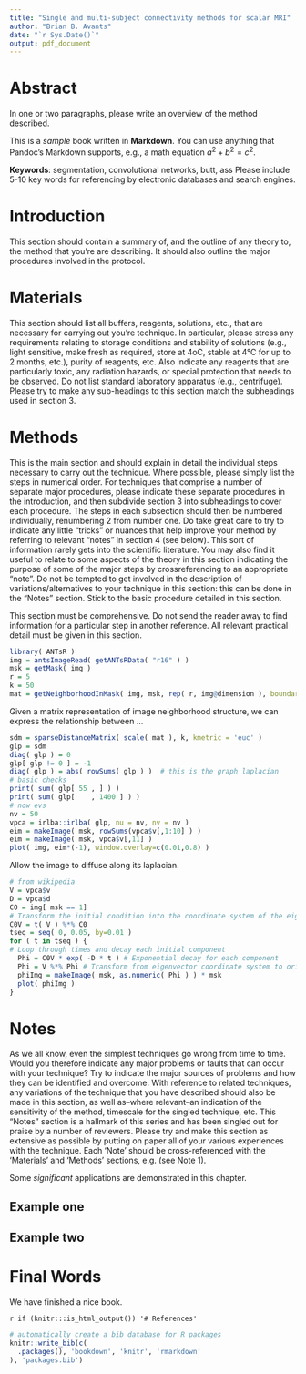 ```yaml
---
title: "Single and multi-subject connectivity methods for scalar MRI"
author: "Brian B. Avants"
date: "`r Sys.Date()`"
output: pdf_document
---
```


# Abstract

In one or two paragraphs, please write an overview of the method described.

This is a _sample_ book written in **Markdown**. You can use anything that Pandoc's Markdown supports, e.g., a math equation $a^2 + b^2 = c^2$.

**Keywords**: segmentation, convolutional networks, butt, ass Please include 5-10 key words for referencing by electronic databases and search engines.


# Introduction

This section should contain a summary of, and the outline of any theory to, the method that you’re are describing. It should also outline the major procedures involved in the protocol.

# Materials

This section should list all buffers, reagents, solutions, etc., that are necessary for carrying out you’re technique. In particular, please stress any requirements relating to storage conditions and stability of solutions (e.g., light sensitive, make fresh as required, store at 4oC, stable at 4°C for up to 2 months, etc.), purity of reagents, etc. Also indicate any reagents that are particularly toxic, any radiation hazards, or special protection that needs to be observed. Do not list standard laboratory apparatus (e.g., centrifuge). Please try to make any sub-headings to this section match the subheadings used in section 3.

# Methods

This is the main section and should explain in detail the individual steps necessary to carry out the technique. Where possible, please simply list the steps in numerical order. For techniques that comprise a number of separate major procedures, please indicate these separate procedures in the introduction, and then subdivide section 3 into subheadings to cover each procedure. The steps in each subsection should then be numbered individually, renumbering 2 from number one. Do take great care to try to indicate any little "tricks" or nuances that help improve your method by referring to relevant "notes" in section 4 (see below). This sort of information rarely gets into the scientific literature. You may also find it useful to relate to some aspects of the theory in this section indicating the purpose of some of the major steps by crossreferencing to an appropriate “note”. Do not be tempted to get involved in the description of variations/alternatives to your technique in this section: this can be done in the "Notes" section. Stick to the basic procedure detailed in this section.

This section must be comprehensive. Do not send the reader away to find information for a particular step in another reference. All relevant practical detail must be given in this section.


```r
library( ANTsR )
img = antsImageRead( getANTsRData( "r16" ) )
msk = getMask( img )
r = 5
k = 50
mat = getNeighborhoodInMask( img, msk, rep( r, img@dimension ), boundary.condition = 'mean' )
```

Given a matrix representation of image neighborhood structure, we can express the relationship
between ...

```r
sdm = sparseDistanceMatrix( scale( mat ), k, kmetric = 'euc' )
glp = sdm
diag( glp ) = 0
glp[ glp != 0 ] = -1
diag( glp ) = abs( rowSums( glp ) )  # this is the graph laplacian
# basic checks
print( sum( glp[ 55 , ] ) )
print( sum( glp[    , 1400 ] ) )
# now evs
nv = 50
vpca = irlba::irlba( glp, nu = nv, nv = nv )
eim = makeImage( msk, rowSums(vpca$v[,1:10] ) )
eim = makeImage( msk, vpca$v[,11] )
plot( img, eim*(-1), window.overlay=c(0.01,0.8) )
```


Allow the image to diffuse along its laplacian.

```r
# from wikipedia
V = vpca$v
D = vpca$d
C0 = img[ msk == 1]
# Transform the initial condition into the coordinate system of the eigenvectors
C0V = t( V ) %*% C0  
tseq = seq( 0, 0.05, by=0.01 )
for ( t in tseq ) {
# Loop through times and decay each initial component
  Phi = C0V * exp( -D * t ) # Exponential decay for each component
  Phi = V %*% Phi # Transform from eigenvector coordinate system to original coordinate system
  phiImg = makeImage( msk, as.numeric( Phi ) ) * msk
  plot( phiImg )
}
```

# Notes

As we all know, even the simplest techniques go wrong from time to time. Would you therefore indicate any major problems or faults that can occur with your technique? Try to indicate the major sources of problems and how they can be identified and overcome. With reference to related techniques, any variations of the technique that you have described should also be made in this section, as well as--where relevant--an indication of the sensitivity of the method, timescale for the singled technique, etc. This "Notes" section is a hallmark of this series and has been singled out for praise by a number of reviewers. Please try and make this section as extensive as possible by putting on paper all of your various experiences with the technique. Each ‘Note’ should be cross-referenced with the ‘Materials’ and ‘Methods’ sections, e.g. (see Note 1).

Some _significant_ applications are demonstrated in this chapter.

## Example one

## Example two


# Final Words

We have finished a nice book.


`r if (knitr:::is_html_output()) '# References'`

```r
# automatically create a bib database for R packages
knitr::write_bib(c(
  .packages(), 'bookdown', 'knitr', 'rmarkdown'
), 'packages.bib')
```
